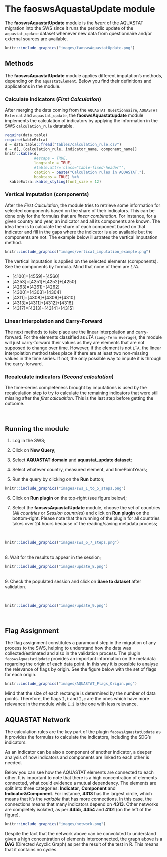 # **The faoswsAquastaUpdate module** {#faoswsAquastatUpdate}

The **faoswsAquastatUpdate** module is the *heart* of the AQUASTAT migration into the SWS since it runs the periodic update of the `aquastat_update` dataset whenever new data from questionnaire and/or external sources are available.


```r
knitr::include_graphics("images/faoswsAquastatUpdate.png")

```

## **Methods**

The **faoswsAquastatUpdate** module applies different imputation's methods, depending on the `aquastatElement`. Below you find their definitions and applications in the module.  

### **Calculate indicators (*First Calculation*)**

After merging the data coming from the `AQUASTAT Questionnaire`, `AQUASTAT External` and `aquastat_update`, the **faoswsAquastatupdate** module implements the calculation of indicators by applying the information in the SWS `calculation_rule` datatable.

<!--The **First Calculation** and **Second Calculations** are the key part of the module as they apply the available formulas in the datatable `calculation_rule`.
The calculations are restricted applied just to the `aquastatElement` classified as **indicator**.-->

```r
require(data.table)
require(kableExtra)
d = data.table::fread("tables/calculation_rule.csv")
d = d[,.(calculation_rule, indicator_name, component_name)]
knitr::kable(d,   
             #escape = TRUE,
             longtable = TRUE,
             #table.attr='class="table-fixed-header"',
             caption = paste("Calculation rules in AQUASTAT."),
             booktabs = TRUE) %>%
  kableExtra::kable_styling(font_size = 12)
```



### **Vertical Imputation (components)**

After the *First Calculation*, the module tries to retrieve some information for selected components based on the share of their indicators. This can be done only for the formulas that are *linear combination*. For instance, for a given country and year, an indicator and all its components are known. The idea then is to calculate the share of each component based on that indicator and fill in the gaps where the indicator is also available but the components are not. The example below illustrates the vertical imputation method.

```r
knitr::include_graphics("images/vertical_imputation_example.png")

```

The vertical imputation is applied on the selected elements (components). See the components by formula.
Mind that none of them are *LTA*.

    
- [4100]=[4559]+[4560] 
- [4253]=[4251]+[4252]+[4250]
- [4263]=[4261]+[4262]
- [4300]=[4303]+[4304]
- [4311]=[4308]+[4309]+[4310]
- [4313]=[4311]+[4312]+[4316]
- [4317]=[4313]+[4314]+[4315]

### **Linear Interpolation and Carry-Forward**

The next methods to take place are the linear interpolation and carry-forward. For the elements classified as *LTA* (`Long-Term Average`), the module will just carry-forward their values as they are elements that are not supposed to change over time.
However, if the element is not `LTA`, the linear interpolation method takes place if there are at least two non-missing values in the time series. If not, the only possible way to impute it is through the carry-forward.
<!--However, the variables that are neither indicator nor *LTA* are imputed through the linear interpolation method if there are at least two non-missing values in the time series. If not, the only possible way to impute it is through the carry-forward.-->

### **Recalculate indicators (*Second calculation*)**

The time-series completeness brought by imputations is used by the recalculation step to try to calculate the remaining indicators that were still missing after the *first calcualtion*. This is the last step before getting the outcome.

<br>


## **Running the module**

1. Log in the SWS;

2. Click on **New Query**;

3. Select **AQUASTAT domain** and **aquastat_update dataset**;

4. Select whatever country, measured element, and timePointYears;

5. Run the query by clicking on the **Run** button;

```r
knitr::include_graphics("images/sws_1_to_5_steps.png")

```

<!--The `aquastat_update` dataset stores the current AQUASTAT data coming from the previous system and the outcome of the **faoswsAquastatUpdate** module.-->


6. Click on **Run plugin** on the top-right (see figure below);

7. Select the **faoswsAquastatUpdate** module, choose the set of countries (*All countries* or *Session countries*) and click on **Run plugin** on the bottom-right. Please note that the running of the plugin for all countries takes over 24 hours because of the reading/saving metadata process;

<br>
```r
knitr::include_graphics("images/sws_6_7_steps.png")

```
<br>
8. Wait for the results to appear in the session;
<br>
```r
knitr::include_graphics("images/update_8.png")

```
<br>
9. Check the populated session and click on **Save to dataset** after validation.

<br>
```r
knitr::include_graphics("images/update_9.png")

```
<br>


## **Flag Assignment**

The flag assignment constitutes a paramount step in the migration of any process to the SWS, helping to understand how the data was collected/estimated and also in the validation process. The plugin `faoswsAquastatUpdate` provides an important information on the metadata regarding the origin of each data point. In this way it is possible to analyse the relevance of flags by origin. See the figure below with the set of flags for each origin. 

```r
knitr::include_graphics("images/AQUASTAT_Flags_Origin.png")

```
Mind that the size of each rectangle is determined by the number of data points. Therefore, the flags `I,t` and `I,e` are the ones which have more relevance in the module while `I,i` is the one with less relevance.

## **AQUASTAT Network**

The calculation rules are the key part of the plugin `faoswsAquastatUpdate` as it provides the formulas to calculate the indicators, including the SDG's indicators.

As an indicator can be also a component of another indicator, a deeper analysis of how indicators and components are linked to each other is needed.  

Below you can see how the AQUASTAT elements are connected to each other. It is important to note that there is a high concentration of elements connected, what could evidence a mutual dependency. The elements are split into three categories: **Indicator**, **Component** and **Indicator&Component**. For instance, **4313** has the largest circle, which means that it’s the *variable* that has more connections. In this case, the connections means that many indicators depend on **4313**. Other networks are completely isolated, as per **4455**, **4454** and **4101** (on the left of the figure).

```r
knitr::include_graphics("images/network.png")

```

Despite the fact that the network above can be convoluted to understand given a high concentration of elements interconnected, the graph above is a **DAG** (Directed Acyclic Graph) as per the result of the test in R. This means that it contains no cycles.
